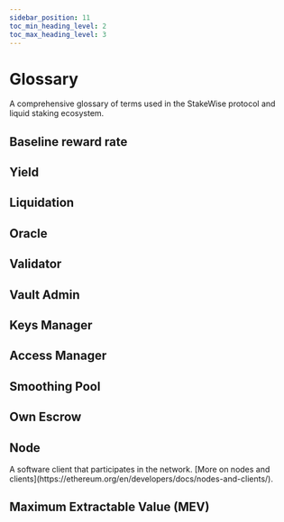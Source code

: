 ```yaml
---
sidebar_position: 11
toc_min_heading_level: 2
toc_max_heading_level: 3
---
```


# Glossary

A comprehensive glossary of terms used in the StakeWise protocol and liquid staking ecosystem.

<h2>Baseline reward rate</h2>

<h2>Yield</h2>

<h2>Liquidation</h2>

<h2>Oracle</h2>

<h2>Validator</h2>

<h2>Vault Admin</h2>

<h2>Keys Manager</h2>

<h2>Access Manager</h2>

<h2>Smoothing Pool</h2>

<h2>Own Escrow</h2>

<h2 id="node">Node</h2>
A software client that participates in the network. [More on nodes and clients](https://ethereum.org/en/developers/docs/nodes-and-clients/).

<h2>Maximum Extractable Value (MEV)</h2>

